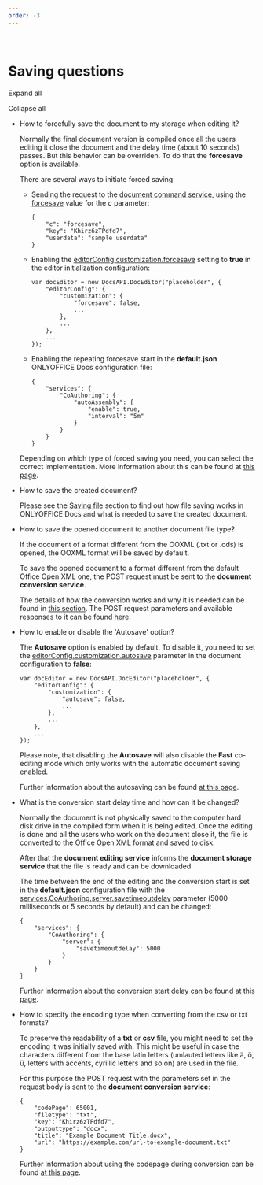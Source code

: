 ```yaml
---
order: -3
---
```

\
Saving questions
================

Expand all

Collapse all

* How to forcefully save the document to my storage when editing it?

  Normally the final document version is compiled once all the users editing it close the document and the delay time (about 10 seconds) passes. But this behavior can be overriden. To do that the **forcesave** option is available.

  There are several ways to initiate forced saving:

  * Sending the request to the [document command service](/editors/command), using the [forcesave](/editors/command/forcesave) value for the *c* parameter:
    ```
    {
        "c": "forcesave",
        "key": "Khirz6zTPdfd7",
        "userdata": "sample userdata"
    }
    ```
  * Enabling the [editorConfig.customization.forcesave](/editors/config/editor/customization#forcesave) setting to **true** in the editor initialization configuration:
    ```
    var docEditor = new DocsAPI.DocEditor("placeholder", {
        "editorConfig": {
            "customization": {
                "forcesave": false,
                ...
            },
            ...
        },
        ...
    });
    ```
  * Enabling the repeating forcesave start in the **default.json** ONLYOFFICE Docs configuration file:
    ```
    {
        "services": {
            "CoAuthoring": {
                "autoAssembly": {
                    "enable": true,
                    "interval": "5m"
                }
            }
        }
    }
    ```

  Depending on which type of forced saving you need, you can select the correct implementation. More information about this can be found at [this page](/editors/save#forcesave).

- How to save the created document?

  Please see the [Saving file](/editors/save) section to find out how file saving works in ONLYOFFICE Docs and what is needed to save the created document.

* How to save the opened document to another document file type?

  If the document of a format different from the OOXML (.txt or .ods) is opened, the OOXML format will be saved by default.

  To save the opened document to a format different from the default Office Open XML one, the POST request must be sent to the **document conversion service**.

  The details of how the conversion works and why it is needed can be found in [this section](/editors/conversion). The POST request parameters and available responses to it can be found [here](/editors/conversionapi).

- How to enable or disable the 'Autosave' option?

  The **Autosave** option is enabled by default. To disable it, you need to set the [editorConfig.customization.autosave](/editors/config/editor/customization#autosave) parameter in the document configuration to **false**:

  ```
  var docEditor = new DocsAPI.DocEditor("placeholder", {
      "editorConfig": {
          "customization": {
              "autosave": false,
              ...
          },
          ...
      },
      ...
  });
  ```

  Please note, that disabling the **Autosave** will also disable the **Fast** co-editing mode which only works with the automatic document saving enabled.

  Further information about the autosaving can be found [at this page](/editors/config/editor/customization#autosave).

* What is the conversion start delay time and how can it be changed?

  Normally the document is not physically saved to the computer hard disk drive in the compiled form when it is being edited. Once the editing is done and all the users who work on the document close it, the file is converted to the Office Open XML format and saved to disk.

  After that the **document editing service** informs the **document storage service** that the file is ready and can be downloaded.

  The time between the end of the editing and the conversion start is set in the **default.json** configuration file with the [services.CoAuthoring.server.savetimeoutdelay](https://helpcenter.onlyoffice.com/installation/docs-developer-configuring.aspx#services-CoAuthoring-server-savetimeoutdelay) parameter (5000 milliseconds or 5 seconds by default) and can be changed:

  ```
  {
      "services": {
          "CoAuthoring": {
              "server": {
                  "savetimeoutdelay": 5000
              }
          }
      }
  }
  ```

  Further information about the conversion start delay can be found [at this page](/editors/save).

- How to specify the encoding type when converting from the csv or txt formats?

  To preserve the readability of a **txt** or **csv** file, you might need to set the encoding it was initially saved with. This might be useful in case the characters different from the base latin letters (umlauted letters like ä, ö, ü, letters with accents, cyrillic letters and so on) are used in the file.

  For this purpose the POST request with the parameters set in the request body is sent to the **document conversion service**:

  ```
  {
      "codePage": 65001,
      "filetype": "txt",
      "key": "Khirz6zTPdfd7",
      "outputtype": "docx",
      "title": "Example Document Title.docx",
      "url": "https://example.com/url-to-example-document.txt"
  }
  ```

  Further information about using the codepage during conversion can be found [at this page](/editors/conversionapi#codePage).
